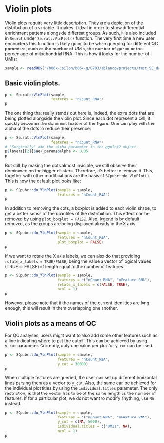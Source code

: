 # Violin plots

Violin plots require very little description. They are a depiction of the distribution of a variable. It makes it ideal in order to show differential enrichment patterns alongside different groups. As such, it is also included in `Seurat` under `Seurat::VlnPlot()` function. The very first time a new user encounters this function is likely going to be when querying for different QC paramters, such as the number of UMIs, the number of genes or the percentage of mitochondrial RNA. This is how it looks for the number of UMIs:



```r
sample <- readRDS("/b06x-isilon/b06x-g/G703/eblanco/projects/test_SC_datasets/sc_dataset.rds")
```

## Basic violin plots.
```r
p <- Seurat::VlnPlot(sample, 
                     features = "nCount_RNA")
p
```
The one thing that really stands out here is, indeed, the extra dots that are being plotted alongside the violin plot. Since each dot represent a cell, it quickly becomes the dominant feature of the figure. One can play with the alpha of the dots to reduce their presence:

```r
p <- Seurat::VlnPlot(sample, 
                     features = "nCount_RNA")
# "Surgically" add the alpha parameter in the ggplot2 object.
p$layers[[2]]$aes_params$alpha <- 0.05
p
```

But still, by making the dots almost invisible, we still observe their dominance on the bigger clusters. Therefore, it's better to remove it. This, together with other modifications are the basis of `SCpubr::do_VlnPlot()`. This is how the default plot looks like:

```r
p <- SCpubr::do_VlnPlot(sample = sample, 
                        features = "nCount_RNA")
p
```

In addition to removing the dots, a boxplot is added to each violin shape, to get a better sense of the quantiles of the distribution. This effect can be removed by using `plot_boxplot = FALSE`. Also, legend is by default removed, as the groups are being displayed already in the X axis. 

```r
p <- SCpubr::do_VlnPlot(sample = sample, 
                        features = "nCount_RNA",
                        plot_boxplot = FALSE)
p
```

If we want to rotate the X axis labels, we can also do that providing `rotate_x_labels = TRUE/FALSE`, being the value a vector of logical values (TRUE or FALSE) of length equal to the number of features.

```r
p <- SCpubr::do_VlnPlot(sample = sample, 
                        features = c("nCount_RNA", "nFeature_RNA"),
                        rotate_x_labels = c(FALSE, TRUE),
                        ncol = 1)
p
```
However, please note that if the names of the current identities are long enough, this will result in them overlapping one another.


## Violin plots as a means of QC

For QC analyses, users might want to also add some other features such as a line indicating where to put the cutoff. This can be achieved by using `y_cut` parameter. Currently, only one value per plot for `y_cut` can be used.

```r
p <- SCpubr::do_VlnPlot(sample = sample, 
                        features = "nCount_RNA", 
                        y_cut = 30000)
p
```
When multiple features are queried, the user can set up different horizontal lines parsing them as a vector to `y_cut`. Also, the same can be achieved for the individual plot titles by using the `individual.titles` parameter. The only restriction, is that the vector has to be of the same length as the number of features. If for a particular plot, we do not want to modify anything, use `NA` instead.

```r
p <- SCpubr::do_VlnPlot(sample = sample, 
                        features = c("nCount_RNA", "nFeature_RNA"), 
                        y_cut = c(NA, 5000), 
                        individual.titles = c("UMIs", NA),
                        ncol = 1)
p
```
